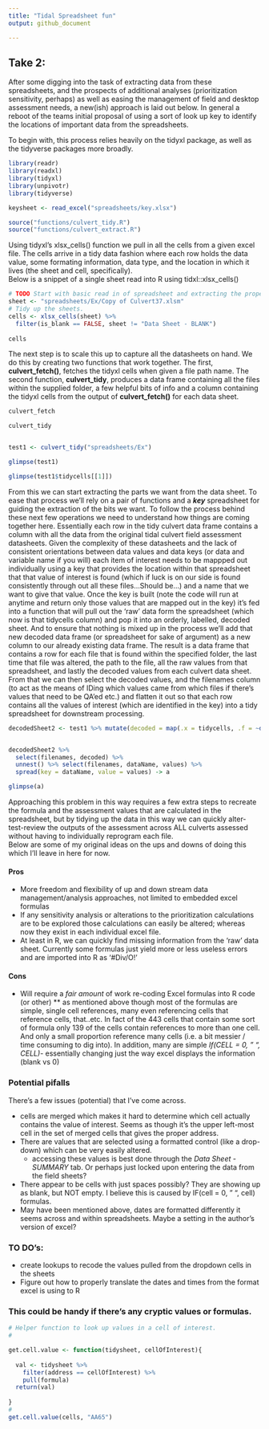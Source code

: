 ```yaml
---
title: "Tidal Spreadsheet fun"
output: github_document

---
```

## Take 2:   
After some digging into the task of extracting data from these spreadsheets, and the prospects of additional analyses (prioritization sensitivity, perhaps) as well as easing the management of field and desktop assessment needs, a new(ish) approach is laid out below. In general a reboot of the teams initial proposal of using a sort of look up key to identify the locations of important data from the spreadsheets.

To begin with, this process relies heavily on the tidyxl package, as well as the tidyverse packages more broadly. 

```r

library(readr)
library(readxl)
library(tidyxl)
library(unpivotr)
library(tidyverse)

keysheet <- read_excel("spreadsheets/key.xlsx")

source("functions/culvert_tidy.R")
source("functions/culvert_extract.R")    

```

Using tidyxl's xlsx_cells() function we pull in all the cells from a given excel file. The cells arrive in a tidy data fashion where each row holds the data value, some formating information, data type, and the location in which it lives (the sheet and cell, specifically).  
Below is a snippet of a single sheet read into R using tidxl::xlsx_cells()

```r

# TODO Start with basic read in of spreadsheet and extracting the proper cells.
sheet <- "spreadsheets/Ex/Copy of Culvert37.xlsm" 
# Tidy up the sheets. 
cells <- xlsx_cells(sheet) %>% 
  filter(is_blank == FALSE, sheet != "Data Sheet - BLANK") 
  
cells

```

The next step is to scale this up to capture all the datasheets on hand. We do this by creating two functions that work together. The first, **culvert_fetch()**, fetches the tidyxl cells when given a file path name. The second function, **culvert_tidy**, produces a data frame containing all the files within the supplied folder, a few helpful bits of info and a column containing the tidyxl cells from the output of **culvert_fetch()** for each data sheet. 



```r
culvert_fetch

culvert_tidy


test1 <- culvert_tidy("spreadsheets/Ex")

glimpse(test1)

glimpse(test1$tidycells[[1]])

```

From this we can start extracting the parts we want from the data sheet. To ease that process we'll rely on a pair of functions and a **_key_** spreadsheet for guiding the extraction of the bits we want.
To follow the process behind these next few operations we need to understand how things are coming together here. Essentially each row in the tidy culvert data frame contains a column with all the data from the original tidal culvert field assessment datasheets. Given the complexity of these datasheets and the lack of consistent orientations between data values and data keys (or data and variable name if you will) each item of interest needs to be mappped out individually using a key that provides the location within that spreadsheet that that value of interest is found (which if luck is on our side is found consistently through out all these files...Should be...) and a name that we want to give that value. 
Once the key is built (note the code will run at anytime and return only those values that are mapped out in the key) it's fed into a function that will pull out the 'raw' data form the spreadsheet (which now is that tidycells column) and pop it into an orderly, labelled, decoded sheet. And to ensure that nothing is mixed up in the process we'll add that new decoded data frame (or spreadsheet for sake of argument) as a new column to our already existing data frame. The result is a data frame that contains a row for each file that is found within the specified folder, the last time that file was altered, the path to the file, all the raw values from that spreadsheet, and lastly the decoded values from each culvert data sheet.  
From that we can then select the decoded values, and the filenames column (to act as the means of IDing which values came from which files if there's values that need to be QA'ed etc.) and flatten it out so that each row contains all the values of interest (which are identified in the key) into a tidy spreadsheet for downstream processing. 



```r


decodedSheet2 <- test1 %>% mutate(decoded = map(.x = tidycells, .f = ~decodeSheet(.x))) # this is where the sausage is made. 


decodedSheet2 %>% 
  select(filenames, decoded) %>% 
  unnest() %>% select(filenames, dataName, values) %>% 
  spread(key = dataName, value = values) -> a

glimpse(a)


```

Approaching this problem in this way requires a few extra steps to recreate the formula and the assessment values that are calculated in the spreadsheet, but by tidying up the data in this way we can quickly alter-test-review the outputs of the assessment across ALL culverts assessed without having to individually reprogram each file.   
Below are some of my original ideas on the ups and downs of doing this which I'll leave in here for now.

#### Pros 
* More freedom and flexibility of up and down stream data management/analysis approaches, not limited to embedded excel formulas  
* If any sensitivity analysis or alterations to the prioritization calculations are to be explored those calculations can easily be altered; whereas now they exist in each individual excel file.
* At least in R, we can quickly find missing information from the 'raw' data sheet. Currently some formulas just yield more or less useless errors and are imported into R as '#Div/O!' 

#### Cons
* Will require a _fair amount_  of work re-coding Excel formulas into R code (or other)
  ** as mentioned above though most of the formulas are simple, single cell references, many even referencing cells that reference cells, that..etc. In fact of the 443 cells that contain some sort of formula only 139 of the cells contain references to more than one cell. And only a small proportion reference many cells (i.e. a bit messier / time consuming to dig into). In addition, many are simple _If(CELL = 0, " ", CELL)_- essentially changing just the way excel displays the information (blank vs 0)
  


### Potential pifalls
There's a few issues (potential) that I've come across.  

* cells are merged which makes it hard to determine which cell actually contains the value of interest. Seems as though it's the upper left-most cell in the set of merged cells that gives the proper address.   
* There are values that are selected using a formatted control (like a drop-down) which can be very easily altered.  
  + accessing these values is best done through the *Data Sheet - SUMMARY* tab.  Or perhaps just locked upon entering the data from the field sheets?
* There appear to be cells with just spaces possibly? They are showing up as blank, but NOT empty. I believe this is caused by IF(cell = 0, " ", cell) formulas.
* May have been mentioned above, dates are formatted differently it seems across and within spreadsheets. Maybe a setting in the author's version of excel? 

### TO DO's:  
* create lookups to recode the values pulled from the dropdown cells in the sheets
* Figure out how to properly translate the dates and times from the format excel is using to R

 

### This could be handy if there's any cryptic values or formulas.

```r

# Helper function to look up values in a cell of interest.
# 

get.cell.value <- function(tidysheet, cellOfInterest){
  
  val <- tidysheet %>% 
    filter(address == cellOfInterest) %>% 
    pull(formula)
  return(val)
  
}
#   
get.cell.value(cells, "AA65")


```

